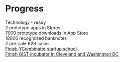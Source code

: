 # Progress

Technology - ready <br/>
2 prototype apps in Stores <br/>
7000 prototype downloads in App Store <br/>
18000 recogmized banknotes <br/>
2 pre-sale B2B cases <br/>
[Finish YCombinator startup school](https://www.startupschool.org/companies/W1Cyy8hA0bgkEg) <br/>
[Finish GIST incubator in Cleveland and Washington DC](https://www.gistnetwork.org/meetentrepreneurs) <br/>
